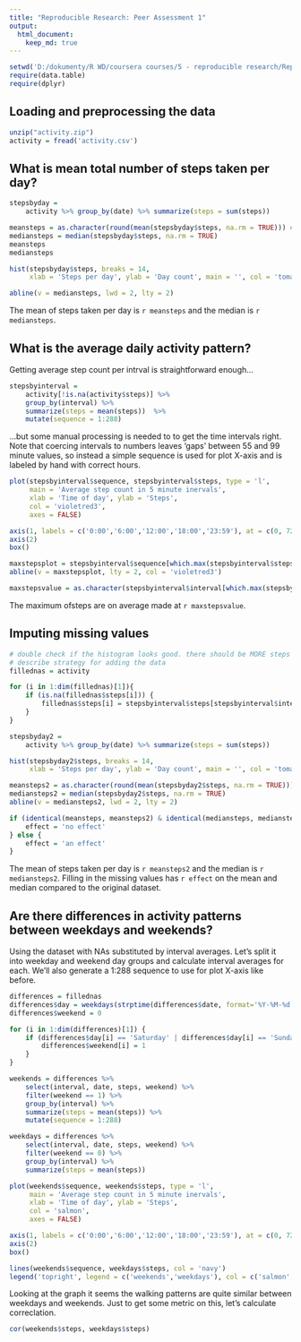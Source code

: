```yaml
---
title: "Reproducible Research: Peer Assessment 1"
output: 
  html_document:
    keep_md: true
---
```


```r
setwd('D:/dokumenty/R WD/coursera courses/5 - reproducible research/RepData_PeerAssessment1')
require(data.table)
require(dplyr)
```

## Loading and preprocessing the data
```r
unzip("activity.zip")
activity = fread('activity.csv')

```

## What is mean total number of steps taken per day?
```r
stepsbyday = 
    activity %>% group_by(date) %>% summarize(steps = sum(steps))

meansteps = as.character(round(mean(stepsbyday$steps, na.rm = TRUE))) # remove as.character and it breaks!?
mediansteps = median(stepsbyday$steps, na.rm = TRUE)
meansteps
mediansteps

hist(stepsbyday$steps, breaks = 14, 
     xlab = 'Steps per day', ylab = 'Day count', main = '', col = 'tomato')

abline(v = mediansteps, lwd = 2, lty = 2)

```

The mean of steps taken per day is `r meansteps` and the median is `r mediansteps`.

## What is the average daily activity pattern?

Getting average step count per intrval is straightforward enough...
```r
stepsbyinterval = 
    activity[!is.na(activity$steps)] %>% 
    group_by(interval) %>% 
    summarize(steps = mean(steps))  %>%
    mutate(sequence = 1:288)
```

...but some manual processing is needed to to get the time intervals right. Note that coercing intervals to numbers leaves 'gaps' between 55 and 99 minute values, so instead a simple sequence is used for plot X-axis and is labeled by hand with correct hours.
```r
plot(stepsbyinterval$sequence, stepsbyinterval$steps, type = 'l', 
     main = 'Average step count in 5 minute inervals', 
     xlab = 'Time of day', ylab = 'Steps', 
     col = 'violetred3',
     axes = FALSE)

axis(1, labels = c('0:00','6:00','12:00','18:00','23:59'), at = c(0, 72, 144, 216, 288))
axis(2)
box()

maxstepsplot = stepsbyinterval$sequence[which.max(stepsbyinterval$steps)]
abline(v = maxstepsplot, lty = 2, col = 'violetred3')

maxstepsvalue = as.character(stepsbyinterval$interval[which.max(stepsbyinterval$steps)])
```

The maximum ofsteps are on average made at `r maxstepsvalue`.

## Imputing missing values
```r
# double check if the histogram looks good. there should be MORE steps after adding data.
# describe strategy for adding the data
fillednas = activity

for (i in 1:dim(fillednas)[1]){
    if (is.na(fillednas$steps[i])) {
        fillednas$steps[i] = stepsbyinterval$steps[stepsbyinterval$interval == fillednas$interval[i]]
    }
}

stepsbyday2 = 
    activity %>% group_by(date) %>% summarize(steps = sum(steps))

hist(stepsbyday2$steps, breaks = 14, 
     xlab = 'Steps per day', ylab = 'Day count', main = '', col = 'tomato')

meansteps2 = as.character(round(mean(stepsbyday2$steps, na.rm = TRUE)))
mediansteps2 = median(stepsbyday2$steps, na.rm = TRUE)
abline(v = mediansteps2, lwd = 2, lty = 2)

if (identical(meansteps, meansteps2) & identical(mediansteps, mediansteps2)) {
    effect = 'no effect'
} else {
    effect = 'an effect'
}

```

The mean of steps taken per day is `r meansteps2` and the median is `r mediansteps2`. Filling in the missing values has `r effect` on the mean and median compared to the original dataset.

## Are there differences in activity patterns between weekdays and weekends?
Using the dataset with NAs substituted by interval averages. Let's split it into weekday and weekend day groups and calculate interval averages for each. We'll also generate a 1:288 sequence to use for plot X-axis like before.
```r
differences = fillednas
differences$day = weekdays(strptime(differences$date, format='%Y-%M-%d'))
differences$weekend = 0

for (i in 1:dim(differences)[1]) {
    if (differences$day[i] == 'Saturday' | differences$day[i] == 'Sunday') {
        differences$weekend[i] = 1
    }
}

weekends = differences %>%
    select(interval, date, steps, weekend) %>%
    filter(weekend == 1) %>%
    group_by(interval) %>%
    summarize(steps = mean(steps)) %>%
    mutate(sequence = 1:288)

weekdays = differences %>%
    select(interval, date, steps, weekend) %>%
    filter(weekend == 0) %>%
    group_by(interval) %>%
    summarize(steps = mean(steps)) 

plot(weekends$sequence, weekends$steps, type = 'l', 
     main = 'Average step count in 5 minute inervals', 
     xlab = 'Time of day', ylab = 'Steps', 
     col = 'salmon',
     axes = FALSE)

axis(1, labels = c('0:00','6:00','12:00','18:00','23:59'), at = c(0, 72, 144, 216, 288))
axis(2)
box()

lines(weekends$sequence, weekdays$steps, col = 'navy')
legend('topright', legend = c('weekends','weekdays'), col = c('salmon','navy'), lwd = 1)
```

Looking at the graph it seems the walking patterns are quite similar between weekdays and weekends. Just to get some metric on this, let's calculate correclation.
```r
cor(weekends$steps, weekdays$steps)
```
